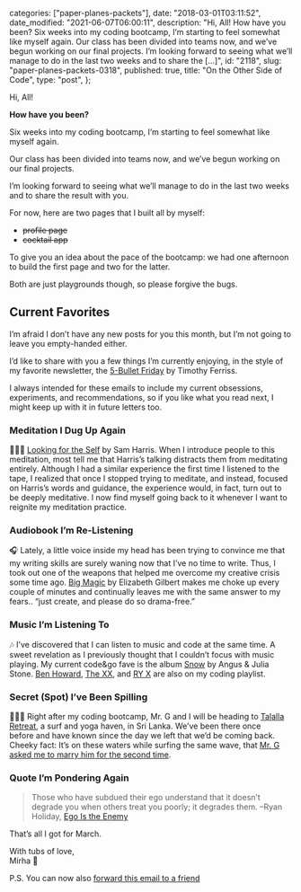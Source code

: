 
  categories: ["paper-planes-packets"],
  date: "2018-03-01T03:11:52",
  date_modified: "2021-06-07T06:00:11",
  description:
    "Hi, All! How have you been? Six weeks into my coding bootcamp, I’m starting to feel somewhat like myself again. Our class has been divided into teams now, and we’ve begun working on our final projects. I’m looking forward to seeing what we’ll manage to do in the last two weeks and to share the […]",
  id: "2118",
  slug: "paper-planes-packets-0318",
  published: true,
  title: "On the Other Side of Code",
  type: "post",
};


Hi, All!

**How have you been?**

Six weeks into my coding bootcamp, I’m starting to feel somewhat like myself again.

Our class has been divided into teams now, and we’ve begun working on our final projects.

I’m looking forward to seeing what we’ll manage to do in the last two weeks and to share the result with you.

For now, here are two pages that I built all by myself:

- ~~profile page~~
- ~~cocktail app~~

To give you an idea about the pace of the bootcamp: we had one afternoon to build the first page and two for the latter.

Both are just playgrounds though, so please forgive the bugs.

## Current Favorites

I’m afraid I don’t have any new posts for you this month, but I’m not going to leave you empty-handed either.

I’d like to share with you a few things I’m currently enjoying, in the style of my favorite newsletter, the [5-Bullet Friday](https://el2.fourhourmail.com/c/r8urgx87luoh7w2zk/e5uph7/aHR0cDovL2ZvdXJob3Vyd29ya3dlZWsuY29tLzIwMTUvMDgvMDcvNS1idWxsZXQtZnJpZGF5Lw==) by Timothy Ferriss.

I always intended for these emails to include my current obsessions, experiments, and recommendations, so if you like what you read next, I might keep up with it in future letters too.

### Meditation I Dug Up Again

🧘🏻‍♀️ [Looking for the Self](https://open.spotify.com/episode/4WN3nDJm4eEC35UjXiHX24) by Sam Harris. When I introduce people to this meditation, most tell me that Harris’s talking distracts them from meditating entirely. Although I had a similar experience the first time I listened to the tape, I realized that once I stopped trying to meditate, and instead, focused on Harris’s words and guidance, the experience would, in fact, turn out to be deeply meditative. I now find myself going back to it whenever I want to reignite my meditation practice.

### Audiobook I’m Re-Listening

🎧 Lately, a little voice inside my head has been trying to convince me that my writing skills are surely waning now that I’ve no time to write. Thus, I took out one of the weapons that helped me overcome my creative crisis some time ago. [Big Magic](/tsop/posts/read-business-books#20-big-magic) by Elizabeth Gilbert makes me choke up every couple of minutes and continually leaves me with the same answer to my fears.. “just create, and please do so drama-free.”

### Music I’m Listening To

🎶 I’ve discovered that I can listen to music and code at the same time. A sweet revelation as I previously thought that I couldn’t focus with music playing. My current code\&go fave is the album [Snow](https://open.spotify.com/album/1Y0OpBqaTV9gnHI8UFTRXi?si=i04ya27iQaCSPlhatXBkjg) by Angus & Julia Stone. [Ben Howard](https://open.spotify.com/album/4EcVVeYCeafIQk383MQfp5?si=5j1WBnymSnO-5MZJOYiKAA), [The XX](https://open.spotify.com/album/2nXJkqkS1tIKIyhBcFMmwz?si=JZY45YNNRHe3UrYnqtluFA), and [RY X](https://open.spotify.com/album/0ht6cjokjU8Xhwj6uABgfO?si=Ui_tQ7yYSleqjM9ToywHtw) are also on my coding playlist.

### Secret (Spot) I’ve Been Spilling

🏄🏻‍♀️ Right after my coding bootcamp, Mr. G and I will be heading to [Talalla Retreat](https://talallaretreat.com/), a surf and yoga haven, in Sri Lanka. We’ve been there once before and have known since the day we left that we’d be coming back. Cheeky fact: It’s on these waters while surfing the same wave, that [Mr. G asked me to marry him for the second time](/posts/the-story-of-us#two-pops-and-a-knot).

### Quote I’m Pondering Again

> Those who have subdued their ego understand that it doesn’t degrade you when others treat you poorly; it degrades them. –Ryan Holiday, [Ego Is the Enemy](/tsop/posts/read-business-books#21-ego-is-the-enemy)

That’s all I got for March.

With tubs of love,\
Mirha 🐒

P.S. You can now also [forward this email to a friend](http://us3.forward-to-friend.com/forward?u=b39d94447fc443788a5295725&id=4bf970bfae&e=[UNIQID])
